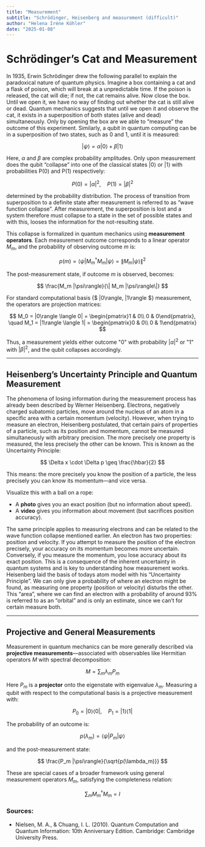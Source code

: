 ```yaml
---
title: "Measurement"
subtitle: "Schrödinger, Heisenberg and measurement (difficult)"
author: "Helena Iréne Köhler"
date: "2025-01-08"
---
```


# Schrödinger’s Cat and Measurement

In 1935, Erwin Schrödinger drew the following parallel to explain the paradoxical nature of quantum physics. Imagine a box containing a cat and a flask of poison, which will break at a unpredictable time. If the poison is released, the cat will die; if not, the cat remains alive. Now close the box. Until we open it, we have no way of finding out whether the cat is still alive or dead. Quantum mechanics suggests that until we open it and observe the cat, it exists in a superposition of both states (alive and dead) simultaneously. Only by opening the box are we able to “measure” the outcome of this experiment. Similarly, a qubit in quantum computing can be in a superposition of two states, such as 0 and 1, until it is measured:

$$
|\psi\rangle = \alpha |0\rangle + \beta |1\rangle
$$

Here, $\alpha$ and $\beta$ are complex probability amplitudes. Only upon measurement does the qubit “collapse” into one of the classical states $|0\rangle$ or $|1\rangle$ with probabilities P(0) and P(1) respectively:

$$
P(0) = |\alpha|^2, \quad P(1) = |\beta|^2
$$

determined by the probability distribution. The process of transition from superposition to a definite state after measurement is referred to as “wave function collapse”. After measurement, the superposition is lost and a system therefore must collapse to a state in the set of possible states and with this, looses the information for the not-resulting state.

This collapse is formalized in quantum mechanics using **measurement operators**. Each measurement outcome corresponds to a linear operator $M_m$, and the probability of observing outcome $m$ is:

$$
p(m) = \langle \psi | M_m^\dagger M_m | \psi \rangle = \|M_m|\psi\rangle\|^2
$$

The post-measurement state, if outcome $m$ is observed, becomes:

$$
\frac{M_m |\psi\rangle}{\| M_m |\psi\rangle\|}
$$

For standard computational basis {$ |0\rangle, |1\rangle $} measurement, the operators are projection matrices:

$$
M_0 = |0\rangle \langle 0| =
\begin{pmatrix}1 & 0\\ 0 & 0\end{pmatrix}, \quad
M_1 = |1\rangle \langle 1| =
\begin{pmatrix}0 & 0\\ 0 & 1\end{pmatrix}
$$

Thus, a measurement yields either outcome "0" with probability $|\alpha|^2$ or "1" with $|\beta|^2$, and the qubit collapses accordingly.

---

## Heisenberg’s Uncertainty Principle and Quantum Measurement

The phenomena of losing information during the measurement process has already been described by Werner Heisenberg. Electrons, negatively charged subatomic particles, move around the nucleus of an atom in a specific area with a certain momentum (velocity). However, when trying to measure an electron, Heisenberg postulated, that certain pairs of properties of a particle, such as its position and momentum, cannot be measured simultaneously with arbitrary precision. The more precisely one property is measured, the less precisely the other can be known. This is known as the Uncertainty Principle:

$$
\Delta x \cdot \Delta p \geq \frac{\hbar}{2}
$$

This means: the more precisely you know the position of a particle, the less precisely you can know its momentum—and vice versa.

Visualize this with a ball on a rope:

- A **photo** gives you an exact position (but no information about speed).
- A **video** gives you information about movement (but sacrifices position accuracy).

The same principle applies to measuring electrons and can be related to the wave function collapse mentioned earlier. An electron has two properties: position and velocity. If you attempt to measure the position of the electron precisely, your accuracy on its momentum becomes more uncertain. Conversely, if you measure the momentum, you lose accuracy about its exact position. This is a consequence of the inherent uncertainty in quantum systems and is key to understanding how measurement works. Heisenberg laid the basis of todays atom model with his “Uncertainty Principle”. We can only give a probability of where an electron might be found, as measuring one property (position or velocity) disturbs the other. This “area”, where we can find an electron with a probability of around 93% is referred to as an “orbital” and is only an estimate, since we can’t for certain measure both.

---

## Projective and General Measurements

Measurement in quantum mechanics can be more generally described via **projective measurements**—associated with observables like Hermitian operators $M$ with spectral decomposition:

$$
M = \sum_m \lambda_m P_m
$$

Here $P_m$ is a **projector** onto the eigenstate with eigenvalue $\lambda_m$. Measuring a qubit with respect to the computational basis is a projective measurement with:

$$
P_0 = |0\rangle \langle 0|, \quad P_1 = |1\rangle \langle 1|
$$

The probability of an outcome is:

$$
p(\lambda_m) = \langle \psi | P_m | \psi \rangle
$$

and the post-measurement state:

$$
\frac{P_m |\psi\rangle}{\sqrt{p(\lambda_m)}}
$$

These are special cases of a broader framework using general measurement operators $M_m$, satisfying the completeness relation:

$$
\sum_m M_m^\dagger M_m = I
$$

### Sources:

- Nielsen, M. A., & Chuang, I. L. (2010). Quantum Computation and Quantum Information: 10th Anniversary Edition. Cambridge: Cambridge University Press.
